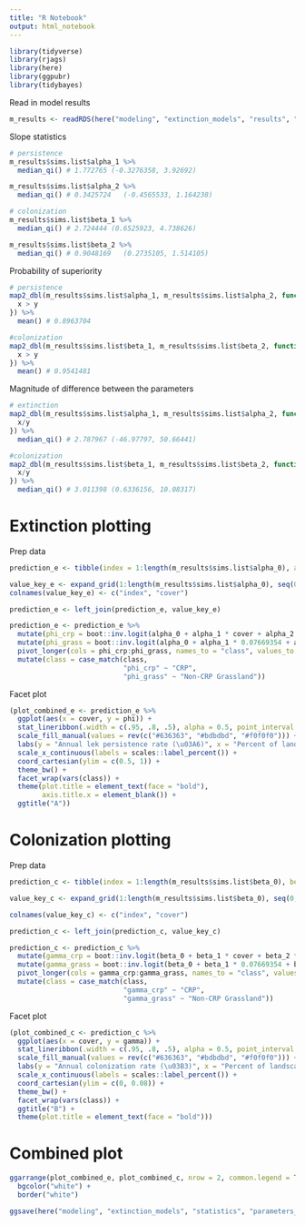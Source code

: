 ```yaml
---
title: "R Notebook"
output: html_notebook
---
```


```r
library(tidyverse)
library(rjags)
library(here)
library(ggpubr)
library(tidybayes)
```

Read in model results
```r
m_results <- readRDS(here("modeling", "extinction_models", "results", "dynocc_full.rds"))
```

Slope statistics 
```r
# persistence
m_results$sims.list$alpha_1 %>% 
  median_qi() # 1.772765 (-0.3276358, 3.92692)

m_results$sims.list$alpha_2 %>% 
  median_qi() # 0.3425724	(-0.4565533, 1.164238)

# colonization
m_results$sims.list$beta_1 %>% 
  median_qi() # 2.724444 (0.6525923, 4.738626)

m_results$sims.list$beta_2 %>% 
  median_qi() # 0.9048169	(0.2735105, 1.514105)
```

Probability of superiority
```r
# persistence
map2_dbl(m_results$sims.list$alpha_1, m_results$sims.list$alpha_2, function(x,y){
  x > y
}) %>% 
  mean() # 0.8963704

#colonization
map2_dbl(m_results$sims.list$beta_1, m_results$sims.list$beta_2, function(x,y){
  x > y
}) %>%
  mean() # 0.9541481
```

Magnitude of difference between the parameters
```r
# extinction
map2_dbl(m_results$sims.list$alpha_1, m_results$sims.list$alpha_2, function(x,y){
  x/y
}) %>%
  median_qi() # 2.787967 (-46.97797, 50.66441)

#colonization
map2_dbl(m_results$sims.list$beta_1, m_results$sims.list$beta_2, function(x,y){
  x/y
}) %>%
  median_qi() # 3.011398 (0.6336156, 10.08317)
```


# Extinction plotting

Prep data
```r
prediction_e <- tibble(index = 1:length(m_results$sims.list$alpha_0), alpha_0 = m_results$sims.list$alpha_0, alpha_1 = m_results$sims.list$alpha_1, alpha_2 = m_results$sims.list$alpha_2)

value_key_e <- expand_grid(1:length(m_results$sims.list$alpha_0), seq(0, 0.40, 0.01))
colnames(value_key_e) <- c("index", "cover")

prediction_e <- left_join(prediction_e, value_key_e)

prediction_e <- prediction_e %>% 
  mutate(phi_crp = boot::inv.logit(alpha_0 + alpha_1 * cover + alpha_2 * 0.5175705)) %>%  #mean grassland cover
  mutate(phi_grass = boot::inv.logit(alpha_0 + alpha_1 * 0.07669354 + alpha_2 * cover)) %>% #mean crp cover
  pivot_longer(cols = phi_crp:phi_grass, names_to = "class", values_to = "phi") %>% 
  mutate(class = case_match(class,
                            "phi_crp" ~ "CRP",
                            "phi_grass" ~ "Non-CRP Grassland"))
```

Facet plot
```r
(plot_combined_e <- prediction_e %>% 
  ggplot(aes(x = cover, y = phi)) +
  stat_lineribbon(.width = c(.95, .8, .5), alpha = 0.5, point_interval = median_qi) +
  scale_fill_manual(values = rev(c("#636363", "#bdbdbd", "#f0f0f0"))) +
  labs(y = "Annual lek persistence rate (\u03A6)", x = "Percent of landscape (%)", fill = "CRI") +
  scale_x_continuous(labels = scales::label_percent()) +
  coord_cartesian(ylim = c(0.5, 1)) +
  theme_bw() +
  facet_wrap(vars(class)) +
  theme(plot.title = element_text(face = "bold"),
        axis.title.x = element_blank()) +
  ggtitle("A"))
```

# Colonization plotting

Prep data
```r
prediction_c <- tibble(index = 1:length(m_results$sims.list$beta_0), beta_0 = m_results$sims.list$beta_0, beta_1 = m_results$sims.list$beta_1, beta_2 = m_results$sims.list$beta_2, beta_3 = m_results$sims.list$beta_3)

value_key_c <- expand_grid(1:length(m_results$sims.list$beta_0), seq(0, 0.40, 0.01))

colnames(value_key_c) <- c("index", "cover")

prediction_c <- left_join(prediction_c, value_key_c)

prediction_c <- prediction_c %>% 
  mutate(gamma_crp = boot::inv.logit(beta_0 + beta_1 * cover + beta_2 * 0.5175705 + beta_3 * 10)) %>% # mean grassland cover
  mutate(gamma_grass = boot::inv.logit(beta_0 + beta_1 * 0.07669354 + beta_2 * cover + beta_3 * 10)) %>% # mean CRP cover
  pivot_longer(cols = gamma_crp:gamma_grass, names_to = "class", values_to = "gamma") %>% 
  mutate(class = case_match(class,
                            "gamma_crp" ~ "CRP",
                            "gamma_grass" ~ "Non-CRP Grassland"))
```

Facet plot
```r
(plot_combined_c <- prediction_c %>% 
  ggplot(aes(x = cover, y = gamma)) +
  stat_lineribbon(.width = c(.95, .8, .5), alpha = 0.5, point_interval = median_qi) +
  scale_fill_manual(values = rev(c("#636363", "#bdbdbd", "#f0f0f0"))) +
  labs(y = "Annual colonization rate (\u03B3)", x = "Percent of landscape (%)", fill = "CRI") +
  scale_x_continuous(labels = scales::label_percent()) +
  coord_cartesian(ylim = c(0, 0.08)) +
  theme_bw() +
  facet_wrap(vars(class)) +
  ggtitle("B") +
  theme(plot.title = element_text(face = "bold")))
```

# Combined plot
```r
ggarrange(plot_combined_e, plot_combined_c, nrow = 2, common.legend = TRUE, legend = "right", heights = c(0.475, 0.525)) +
  bgcolor("white") +
  border("white")

ggsave(here("modeling", "extinction_models", "statistics", "parameters_combined.png"), width = 8/1.2, height = 6/1.2, units = "in", dpi = 600)
```

